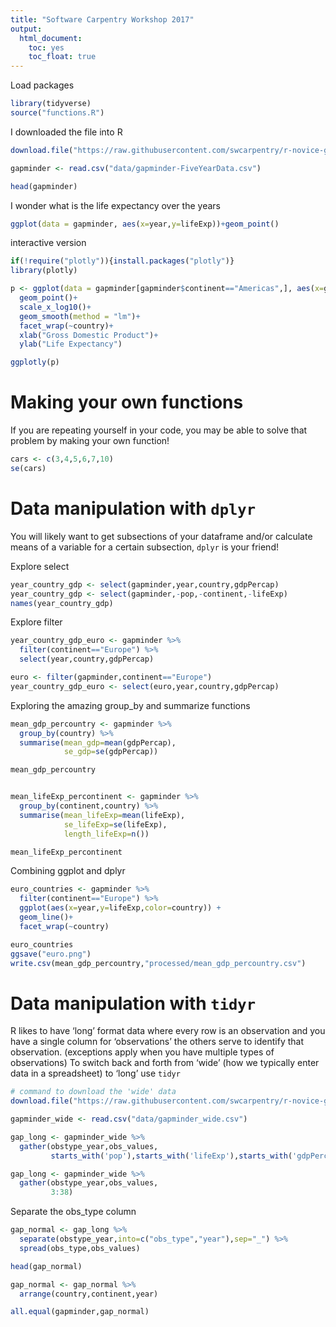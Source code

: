 ```yaml
---
title: "Software Carpentry Workshop 2017"
output:
  html_document:
    toc: yes
    toc_float: true
---
```


Load packages
```r

library(tidyverse)
source("functions.R")

```

I downloaded the file into R 
```r

download.file("https://raw.githubusercontent.com/swcarpentry/r-novice-gapminder/gh-pages/_episodes_rmd/data/gapminder-FiveYearData.csv", destfile = "data/gapminder-FiveYearData.csv")

gapminder <- read.csv("data/gapminder-FiveYearData.csv")
```
```r
head(gapminder)
```


I wonder what is the life expectancy over the years

```r
ggplot(data = gapminder, aes(x=year,y=lifeExp))+geom_point()
```

interactive version
```r
if(!require("plotly")){install.packages("plotly")}
library(plotly)

p <- ggplot(data = gapminder[gapminder$continent=="Americas",], aes(x=gdpPercap,y=lifeExp,color=continent,by=country))+
  geom_point()+
  scale_x_log10()+
  geom_smooth(method = "lm")+
  facet_wrap(~country)+
  xlab("Gross Domestic Product")+
  ylab("Life Expectancy")

ggplotly(p)
```

# Making your own functions

 If you are repeating yourself in your code, you may be able to solve that problem by making your own function!
 
 
```r

cars <- c(3,4,5,6,7,10)
se(cars)
```

  
# Data manipulation with `dplyr`
  
  You will likely want to get subsections of your dataframe and/or calculate means of a variable for a certain subsection, `dplyr` is your friend!
  
Explore select

```r
year_country_gdp <- select(gapminder,year,country,gdpPercap)
year_country_gdp <- select(gapminder,-pop,-continent,-lifeExp)
names(year_country_gdp)
```

Explore filter

```r
year_country_gdp_euro <- gapminder %>% 
  filter(continent=="Europe") %>% 
  select(year,country,gdpPercap)

euro <- filter(gapminder,continent=="Europe")
year_country_gdp_euro <- select(euro,year,country,gdpPercap)

```

Exploring the amazing group_by and summarize functions

```r
mean_gdp_percountry <- gapminder %>%
  group_by(country) %>% 
  summarise(mean_gdp=mean(gdpPercap),
            se_gdp=se(gdpPercap))

mean_gdp_percountry


mean_lifeExp_percontinent <- gapminder %>%
  group_by(continent,country) %>% 
  summarise(mean_lifeExp=mean(lifeExp),
            se_lifeExp=se(lifeExp),
            length_lifeExp=n())

mean_lifeExp_percontinent

```

Combining ggplot and dplyr

```r
euro_countries <- gapminder %>% 
  filter(continent=="Europe") %>% 
  ggplot(aes(x=year,y=lifeExp,color=country)) +
  geom_line()+
  facet_wrap(~country)

euro_countries
ggsave("euro.png")
write.csv(mean_gdp_percountry,"processed/mean_gdp_percountry.csv")

```

# Data manipulation with `tidyr`
  
R likes to have 'long' format data where every row is an observation and you have a single column for 'observations' the others serve to identify that observation. (exceptions apply when you have multiple types of observations) To switch back and forth from 'wide' (how we typically enter data in a spreadsheet) to 'long' use `tidyr`
  
```r

# command to download the 'wide' data
download.file("https://raw.githubusercontent.com/swcarpentry/r-novice-gapminder/gh-pages/data/gapminder_wide.csv", destfile = "data/gapminder_wide.csv")

gapminder_wide <- read.csv("data/gapminder_wide.csv")

gap_long <- gapminder_wide %>% 
  gather(obstype_year,obs_values,
         starts_with('pop'),starts_with('lifeExp'),starts_with('gdpPercap'))

gap_long <- gapminder_wide %>% 
  gather(obstype_year,obs_values,
         3:38)

```


Separate the obs_type column


```r
gap_normal <- gap_long %>%
  separate(obstype_year,into=c("obs_type","year"),sep="_") %>% 
  spread(obs_type,obs_values)

head(gap_normal)

gap_normal <- gap_normal %>% 
  arrange(country,continent,year)

all.equal(gapminder,gap_normal)
```


